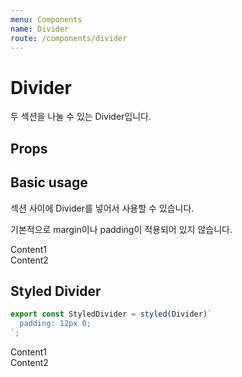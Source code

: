 ```yaml
---
menu: Components
name: Divider
route: /components/divider
---
```



# Divider

두 섹션을 나눌 수 있는 Divider입니다.

## Props

<Props of={Divider} />

## Basic usage

섹션 사이에 Divider를 넣어서 사용할 수 있습니다.

기본적으로 margin이나 padding이 적용되어 있지 않습니다.

<Playground>
  <Section title="Section1">Content1</Section>
  <Divider />
  <Section title="Section2">Content2</Section>
</Playground>

## Styled Divider

```typescript
export const StyledDivider = styled(Divider)`
  padding: 12px 0;
`;
```

<Playground>
  <Section title="Section1">Content1</Section>
  <StyledDivider color="red" />
  <Section title="Section2">Content2</Section>
</Playground>
